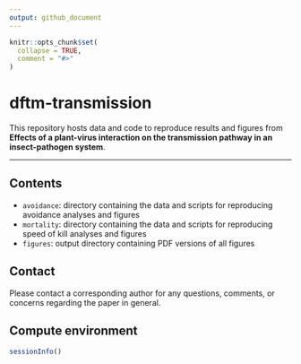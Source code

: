 ```yaml
---
output: github_document
---
```


<!-- README.md is generated from README.Rmd. Please edit that file -->

```r
knitr::opts_chunk$set(
  collapse = TRUE,
  comment = "#>"
)
```

# dftm-transmission

<!-- badges: start -->
<!-- badges: end -->

This repository hosts data and code to reproduce results and figures from **Effects of a plant-virus interaction on the transmission pathway in an insect-pathogen system**.

-----

## Contents

* `avoidance`: directory containing the data and scripts for reproducing avoidance analyses and figures
* `mortality`: directory containing the data and scripts for reproducing speed of kill analyses and figures
* `figures`: output directory containing PDF versions of all figures

## Contact

Please contact a corresponding author for any questions, comments, or concerns regarding the paper in general. 

## Compute environment

```r
sessionInfo()
```

